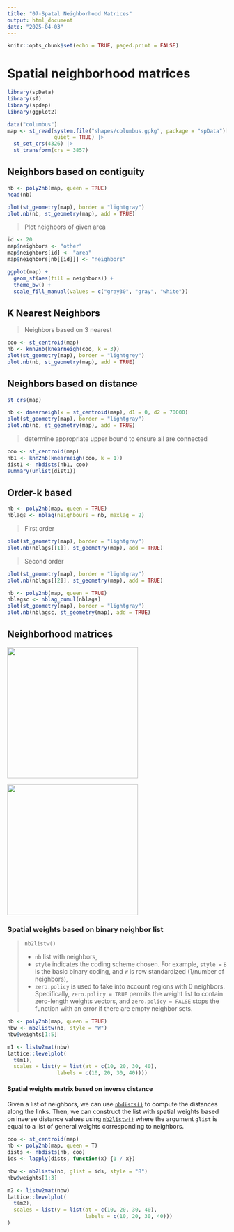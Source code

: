 ```yaml
---
title: "07-Spatal Neighborhood Matrices"
output: html_document
date: "2025-04-03"
---
```


```r
knitr::opts_chunk$set(echo = TRUE, paged.print = FALSE)
```

# Spatial neighborhood matrices

```r
library(spData)
library(sf)
library(spdep)
library(ggplot2)
```

```r
data("columbus")
map <- st_read(system.file("shapes/columbus.gpkg", package = "spData")[1],
               quiet = TRUE) |> 
  st_set_crs(4326) |> 
  st_transform(crs = 3857)
```

## Neighbors based on contiguity

```r
nb <- poly2nb(map, queen = TRUE)
head(nb)
```

```r
plot(st_geometry(map), border = "lightgray")
plot.nb(nb, st_geometry(map), add = TRUE)
```

> Plot neighbors of given area

```r
id <- 20
map$neighbors <- "other"
map$neighbors[id] <- "area"
map$neighbors[nb[[id]]] <- "neighbors"
```

```r
ggplot(map) +
  geom_sf(aes(fill = neighbors)) +
  theme_bw() +
  scale_fill_manual(values = c("gray30", "gray", "white"))
```

## K Nearest Neighbors

> Neighbors based on 3 nearest

```r
coo <- st_centroid(map)
nb <- knn2nb(knearneigh(coo, k = 3))
plot(st_geometry(map), border = "lightgrey")
plot.nb(nb, st_geometry(map), add = TRUE)
```

## Neighbors based on distance

```r
st_crs(map)
```

```r
nb <- dnearneigh(x = st_centroid(map), d1 = 0, d2 = 70000)
plot(st_geometry(map), border = "lightgray")
plot.nb(nb, st_geometry(map), add = TRUE)
```

> determine appropriate upper bound to ensure all are connected

```r
coo <- st_centroid(map)
nb1 <- knn2nb(knearneigh(coo, k = 1))
dist1 <- nbdists(nb1, coo)
summary(unlist(dist1))
```

## Order-k based

```r
nb <- poly2nb(map, queen = TRUE)
nblags <- nblag(neighbours = nb, maxlag = 2)
```

> First order

```r
plot(st_geometry(map), border = "lightgray")
plot.nb(nblags[[1]], st_geometry(map), add = TRUE)
```

> Second order

```r
plot(st_geometry(map), border = "lightgray")
plot.nb(nblags[[2]], st_geometry(map), add = TRUE)
```

```r
nb <- poly2nb(map, queen = TRUE)
nblagsc <- nblag_cumul(nblags)
plot(st_geometry(map), border = "lightgray")
plot.nb(nblagsc, st_geometry(map), add = TRUE)
```

## Neighborhood matrices

![](images/clipboard-1506903356.png){width="300"}

![](images/clipboard-3621417809.png){width="300"}

### Spatial weights based on binary neighbor list

> `nb2listw()`
>
> -   `nb` list with neighbors,
> -   `style` indicates the coding scheme chosen. For example, `style =` `B` is the basic binary coding, and `W` is row standardized (1/number of neighbors),
> -   `zero.policy` is used to take into account regions with 0 neighbors. Specifically, `zero.policy = TRUE` permits the weight list to contain zero-length weights vectors, and
>     `zero.policy = FALSE` stops the function with an error if there are empty neighbor sets.

```r
nb <- poly2nb(map, queen = TRUE)
nbw <- nb2listw(nb, style = "W")
nbw$weights[1:5]
```

```r
m1 <- listw2mat(nbw)
lattice::levelplot(
  t(m1),
  scales = list(y = list(at = c(10, 20, 30, 40),
                labels = c(10, 20, 30, 40))))
```

#### Spatial weights matrix based on inverse distance

Given a list of neighbors, we can use [`nbdists()`](https://r-spatial.github.io/spdep/reference/nbdists.html) to compute the distances along the links. Then, we can construct the list with spatial weights based on inverse distance values using [`nb2listw()`](https://r-spatial.github.io/spdep/reference/nb2listw.html) where the argument `glist` is equal to a list of general weights corresponding to neighbors.

```r
coo <- st_centroid(map)
nb <- poly2nb(map, queen = T)
dists <- nbdists(nb, coo)
ids <- lapply(dists, function(x) {1 / x})
```

```r
nbw <- nb2listw(nb, glist = ids, style = "B")
nbw$weights[1:3]
```

```r
m2 <- listw2mat(nbw)
lattice::levelplot(
  t(m2),
  scales = list(y = list(at = c(10, 20, 30, 40),
                         labels = c(10, 20, 30, 40)))
)
```
